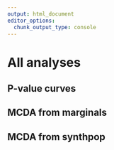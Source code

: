 ```yaml
---
output: html_document
editor_options: 
  chunk_output_type: console
---
```

# All analyses

## P-value curves

## MCDA from marginals

## MCDA from synthpop
